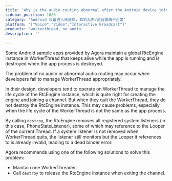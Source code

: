 ```yaml
---
title: 'Why is the audio routing abnormal after the Android device joins the channel?'
sidebar_position: 1088 
category: 'Android 设备进入频道后，耳机无声/语音路由不正常' 
platform: '["Voice","Video","Interactive Broadcast"]'
products: 'workerthread, no audio'   
description: '' 

---
```



Some Android sample apps provided by Agora maintain a global RtcEngine instance in WorkerThread that keeps alive while the app is running and is destroyed when the app process is destroyed.

The problem of no audio or abnormal audio routing may occur when developers fail to manage WorkerThread appropriately.

In their design, developers tend to operate on WorkerThread to manage the life cycle of the RtcEngine instance, which is quite right for creating the engine and joining a channel. But when they quit the WorkerThread, they do not destroy the RtcEngine instance. This may cause problems, especially when the life cycle of the WorkerThread is not the same as the app process.

By calling `destroy`, the RtcEngine removes all registered system listeners (in this case, PhoneStateListener), some of which may reference to the Looper of the current Thread. If a system listener is not removed when WorkerThread quits, the listener still monitors but the Looper it references to is already invalid, leading to a dead binder error.

Agora recommends using one of the following solutions to solve this problem:

* Maintain one WorkerThreader.
* Call `destroy` to release the RtcEngine instance when exiting the channel.